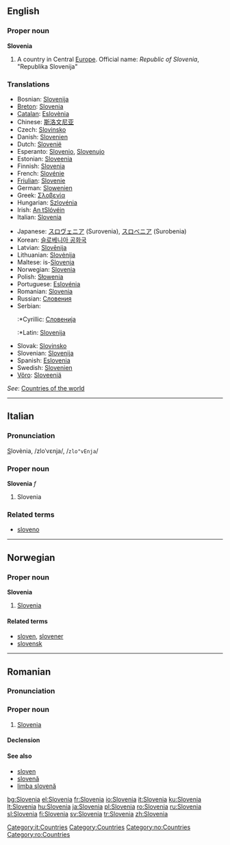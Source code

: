 {{wikipedia}}
==English==

===Proper noun===
'''Slovenia'''

# A country in Central [[Europe]]. Official name: ''Republic of Slovenia'', "Republika Slovenija"

===Translations===
{{rfc-level|Translations at L3+ (AutoFormat would have corrected level of Translations)}}
{{trans-top|country in Europe}}
*Bosnian: [[Slovenija]] {{f}}
*[[Breton]]: [[Slovenia]]
*[[Catalan]]: [[Eslovènia]]
*Chinese: [[斯洛文尼亚]]
*Czech: [[Slovinsko]] {{n}}
*Danish: [[Slovenien]]
*Dutch: [[Slovenië]] {{n}}
*Esperanto: [[Slovenio]], [[Slovenujo]]
*Estonian: [[Sloveenia]]
*Finnish: [[Slovenia]]
*French: [[Slovénie]]
*[[Friulian]]: [[Slovenie]]
*German: [[Slowenien]]
*Greek: [[Σλοβενία]] {{f}}
*Hungarian: [[Szlovénia]]
*Irish: [[An tSlóvéin]]
*Italian: [[Slovenia]]
{{trans-mid}}
*Japanese: [[スロヴェニア]] (Surovenia), [[スロベニア]] (Surobenia)
*Korean: [[슬로베니아 공화국]]
*Latvian: [[Slovēnija]] {{f}}
*Lithuanian: [[Slovėnija]]
*Maltese: is-[[Slovenja]]
*Norwegian: [[#Norwegian|Slovenia]]
*Polish: [[Słowenia]]
*Portuguese: [[Eslovénia]]
*Romanian: [[#Romanian|Slovenia]] {{f}}
*Russian: [[Словения]]
*Serbian:
*:*Cyrillic: [[Словенија]] {{f}}
*:*Latin: [[Slovenija]] {{f}}
*Slovak: [[Slovinsko]]
*Slovenian: [[Slovenija]] {{f}}
*Spanish: [[Eslovenia]]
*Swedish: [[Slovenien]]
*[[Võro]]: [[Sloveeniä]]
{{trans-bottom}}

''See'': [[Countries of the world]]

----

==Italian==

===Pronunciation===
<u>S</u>lovènia, /zloˈvɛnja/, /<tt>zlo"vEnja</tt>/

===Proper noun===
'''Slovenia''' ''f''

# Slovenia

===Related terms===
*[[sloveno]]

[[Category:it:Countries]]

----

==Norwegian==

===Proper noun===
'''Slovenia'''

# [[#English|Slovenia]]

====Related terms====
*[[sloven]], [[slovener]]
*[[slovensk]]

[[Category:Countries]]
[[Category:no:Countries]]

----

==Romanian==

===Pronunciation===
{{IPA|[slo've.ni.a]|lang=ro}}

===Proper noun===
{{infl|ro|proper noun|gender=f}}

# [[#English|Slovenia]]

====Declension====
{{ro-country|gend=f|Sloveniei}}

====See also====
*[[sloven]]
*[[slovenă]]
*[[limba slovenă]]

[[Category:ro:Countries]]

[[bg:Slovenia]]
[[el:Slovenia]]
[[fr:Slovenia]]
[[io:Slovenia]]
[[it:Slovenia]]
[[ku:Slovenia]]
[[lt:Slovenia]]
[[hu:Slovenia]]
[[ja:Slovenia]]
[[pl:Slovenia]]
[[ro:Slovenia]]
[[ru:Slovenia]]
[[sl:Slovenia]]
[[fi:Slovenia]]
[[sv:Slovenia]]
[[tr:Slovenia]]
[[zh:Slovenia]]